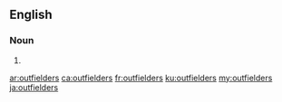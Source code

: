 ==English==

===Noun===
{{head|en|noun plural form}}

# {{plural of|outfielder|lang=en}}

[[ar:outfielders]]
[[ca:outfielders]]
[[fr:outfielders]]
[[ku:outfielders]]
[[my:outfielders]]
[[ja:outfielders]]